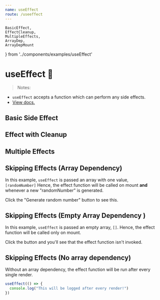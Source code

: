 ```yaml
---
name: useEffect
route: /useeffect
---
```



    BasicEffect,
    EffectCleanup,
    MultipleEffects,
    ArrayDep,
    ArrayDepMount
} from '../components/examples/useEffect'




# useEffect 🦋
 
> Notes: 
 - `useEffect` accepts a function which can perform any side effects.      
 - [View docs.](https://reactjs.org/docs/hooks-reference.html#useeffect) 

## Basic Side Effect 
<Editor code={BasicEffect}/>

## Effect with Cleanup 
<Editor code={EffectCleanup}/>

## Multiple Effects 
<Editor code={MultipleEffects}/>

## Skipping Effects (Array Dependency)
In this example, `useEffect` is passed an array with one value, `[randomNumber]`
Hence, the effect function will be called on mount **and** whenever a new "randomNumber" is generated. 

Click the "Generate random number" button to see this. 

<Editor code={ArrayDep}/>

## Skipping Effects (Empty Array Dependency )
In this example, `useEffect` is passed an empty array, `[]`. Hence, the effect function will be called only on mount. 

Click the button and you'll see that the effect function isn't invoked. 

<Editor code={ArrayDepMount}/>

## Skipping Effects (No array dependency)
Without an array dependency, the effect function will be run after every single render. 

```js
useEffect(() => {
  console.log("This will be logged after every render!")
})
```